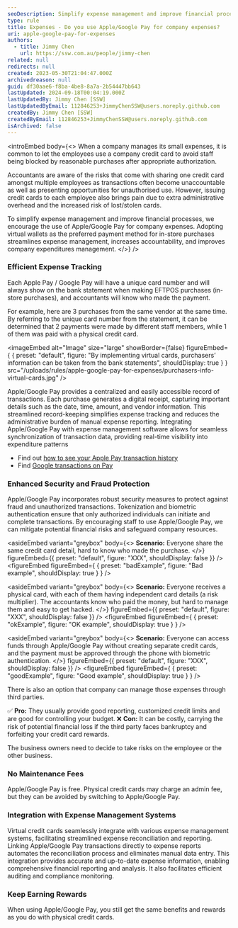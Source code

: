 ```yaml
---
seoDescription: Simplify expense management and improve financial processes by using Apple/Google Pay for company expenses
type: rule
title: Expenses - Do you use Apple/Google Pay for company expenses?
uri: apple-google-pay-for-expenses
authors:
  - title: Jimmy Chen
    url: https://ssw.com.au/people/jimmy-chen
related: null
redirects: null
created: 2023-05-30T21:04:47.000Z
archivedreason: null
guid: df30aae6-f8ba-4be8-8a7a-2b54447bb643
lastUpdated: 2024-09-18T00:04:19.000Z
lastUpdatedBy: Jimmy Chen [SSW]
lastUpdatedByEmail: 112846253+JimmyChenSSW@users.noreply.github.com
createdBy: Jimmy Chen [SSW]
createdByEmail: 112846253+JimmyChenSSW@users.noreply.github.com
isArchived: false
---
```


<introEmbed
  body={<>
When a company manages its small expenses, it is common to let the employees use a company credit card to avoid staff being blocked by reasonable purchases after appropriate authorization.

Accountants are aware of the risks that come with sharing one credit card amongst multiple employees as transactions often become unaccountable as well as presenting opportunities for unauthorised use. However, issuing credit cards to each employee also brings pain due to extra administrative overhead and the increased risk of lost/stolen cards.

To simplify expense management and improve financial processes, we encourage the use of Apple/Google Pay for company expenses. Adopting virtual wallets as the preferred payment method for in-store purchases streamlines expense management, increases accountability, and improves company expenditures management.
  </>}
/>
### Efficient Expense Tracking

Each Apple Pay / Google Pay will have a unique card number and will always show on the bank statement when making EFTPOS purchases (in-store purchases), and accountants will know who made the payment.

For example, here are 3 purchases from the same vendor at the same time. By referring to the unique card number from the statement, it can be determined that 2 payments were made by different staff members, while 1 of them was paid with a physical credit card.


<imageEmbed
  alt="Image"
  size="large"
  showBorder={false}
  figureEmbed={ {
    preset: "default",
    figure: "By implementing virtual cards, purchasers’ information can be taken from the bank statements",
    shouldDisplay: true
  } }
  src="/uploads/rules/apple-google-pay-for-expenses/purchasers-info-virtual-cards.jpg"
/>


Apple/Google Pay provides a centralized and easily accessible record of transactions. Each purchase generates a digital receipt, capturing important details such as the date, time, amount, and vendor information. This streamlined record-keeping simplifies expense tracking and reduces the administrative burden of manual expense reporting. Integrating Apple/Google Pay with expense management software allows for seamless synchronization of transaction data, providing real-time visibility into expenditure patterns

* Find out [how to see your Apple Pay transaction history](https://support.apple.com/en-au/HT212786)
* Find [Google transactions on Pay](https://guidebooks.google.com/google-pay-us/get-financial-insights-with-google-pay/how-to-check-google-pay-transaction-history)

### Enhanced Security and Fraud Protection

Apple/Google Pay incorporates robust security measures to protect against fraud and unauthorized transactions. Tokenization and biometric authentication ensure that only authorized individuals can initiate and complete transactions. By encouraging staff to use Apple/Google Pay, we can mitigate potential financial risks and safeguard company resources.


<asideEmbed
  variant="greybox"
  body={<>
    **Scenario:** Everyone share the same credit card detail, hard to know who made the purchase.
  </>}
  figureEmbed={{
    preset: "default",
    figure: "XXX",
    shouldDisplay: false
  }}
/>
<figureEmbed figureEmbed={ {
  preset: "badExample",
  figure: "Bad example",
  shouldDisplay: true
} } />



<asideEmbed
  variant="greybox"
  body={<>
    **Scenario:** Everyone receives a physical card, with each of them having independent card details (a risk multiplier). The accountants know who paid the money, but hard to manage them and easy to get hacked.
  </>}
  figureEmbed={{
    preset: "default",
    figure: "XXX",
    shouldDisplay: false
  }}
/>
<figureEmbed figureEmbed={ {
  preset: "okExample",
  figure: "OK example",
  shouldDisplay: true
} } />



<asideEmbed
  variant="greybox"
  body={<>
    **Scenario:** Everyone can access funds through Apple/Google Pay without creating separate credit cards, and the payment must be approved through the phone with biometric authentication.
  </>}
  figureEmbed={{
    preset: "default",
    figure: "XXX",
    shouldDisplay: false
  }}
/>
<figureEmbed figureEmbed={ {
  preset: "goodExample",
  figure: "Good example",
  shouldDisplay: true
} } />


There is also an option that company can manage those expenses through third parties.

✅ **Pro:** They usually provide good reporting, customized credit limits and are good for controlling your budget.
❌ **Con:** It can be costly, carrying the risk of potential financial loss if the third party faces bankruptcy and forfeiting your credit card rewards.

The business owners need to decide to take risks on the employee or the other business.

### No Maintenance Fees

Apple/Google Pay is free. Physical credit cards may charge an admin fee, but they can be avoided by switching to Apple/Google Pay.

### Integration with Expense Management Systems

Virtual credit cards seamlessly integrate with various expense management systems, facilitating streamlined expense reconciliation and reporting. Linking Apple/Google Pay transactions directly to expense reports automates the reconciliation process and eliminates manual data entry. This integration provides accurate and up-to-date expense information, enabling comprehensive financial reporting and analysis. It also facilitates efficient auditing and compliance monitoring.

### Keep Earning Rewards

When using Apple/Google Pay, you still get the same benefits and rewards as you do with physical credit cards.
